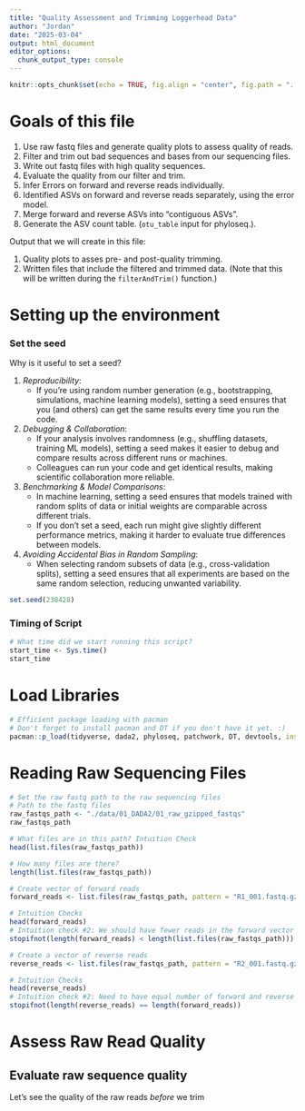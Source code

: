 ```yaml
---
title: "Quality Assessment and Trimming Loggerhead Data"
author: "Jordan"
date: "2025-03-04"
output: html_document
editor_options: 
  chunk_output_type: console
---
```


```r
knitr::opts_chunk$set(echo = TRUE, fig.align = "center", fig.path = "../figures/01_QualityTrimming")
```

# Goals of this file 

1. Use raw fastq files and generate quality plots to assess quality of reads.
2. Filter and trim out bad sequences and bases from our sequencing files. 
3. Write out fastq files with high quality sequences. 
4. Evaluate the quality from our filter and trim. 
5. Infer Errors on forward and reverse reads individually.
6. Identified ASVs on forward and reverse reads separately, using the error model.  
7. Merge forward and reverse ASVs into "contiguous ASVs".  
8. Generate the ASV count table. (`otu_table` input for phyloseq.). 

Output that we will create in this file: 

1. Quality plots to asses pre- and post-quality trimming. 
2. Written files that include the filtered and trimmed data. (Note that this will be written during the `filterAndTrim()` function.)

# Setting up the environment

### Set the seed 

Why is it useful to set a seed? 

1. *Reproducibility*:
    - If you’re using random number generation (e.g., bootstrapping, simulations, machine learning models), setting a seed ensures that you (and others) can get the same results every time you run the code.
2. *Debugging & Collaboration*:
    - If your analysis involves randomness (e.g., shuffling datasets, training ML models), setting a seed makes it easier to debug and compare results across different runs or machines.
    - Colleagues can run your code and get identical results, making scientific collaboration more reliable.
3. *Benchmarking & Model Comparisons*:
    - In machine learning, setting a seed ensures that models trained with random splits of data or initial weights are comparable across different trials.
    - If you don’t set a seed, each run might give slightly different performance metrics, making it harder to evaluate true differences between models.
4. *Avoiding Accidental Bias in Random Sampling*:
    - When selecting random subsets of data (e.g., cross-validation splits), setting a seed ensures that all experiments are based on the same random selection, reducing unwanted variability.

```r
set.seed(238428)
```

### Timing of Script
```r
# What time did we start running this script? 
start_time <- Sys.time()
start_time
```

# Load Libraries 
```r
# Efficient package loading with pacman 
# Don't forget to install pacman and DT if you don't have it yet. :)
pacman::p_load(tidyverse, dada2, phyloseq, patchwork, DT, devtools, install = FALSE)
```
# Reading Raw Sequencing Files 
```r
# Set the raw fastq path to the raw sequencing files 
# Path to the fastq files 
raw_fastqs_path <- "./data/01_DADA2/01_raw_gzipped_fastqs"
raw_fastqs_path

# What files are in this path? Intuition Check 
head(list.files(raw_fastqs_path))

# How many files are there?
length(list.files(raw_fastqs_path))

# Create vector of forward reads
forward_reads <- list.files(raw_fastqs_path, pattern = "R1_001.fastq.gz", full.names = TRUE)

# Intuition Checks 
head(forward_reads)
# Intuition check #2: We should have fewer reads in the forward vector than in total 
stopifnot(length(forward_reads) < length(list.files(raw_fastqs_path)))

# Create a vector of reverse reads 
reverse_reads <- list.files(raw_fastqs_path, pattern = "R2_001.fastq.gz", full.names = TRUE)

# Intuition Checks
head(reverse_reads)
# Intuition check #2: Need to have equal number of forward and reverse files 
stopifnot(length(reverse_reads) == length(forward_reads))
```

# Assess Raw Read Quality 

## Evaluate raw sequence quality 

Let's see the quality of the raw reads *before* we trim
